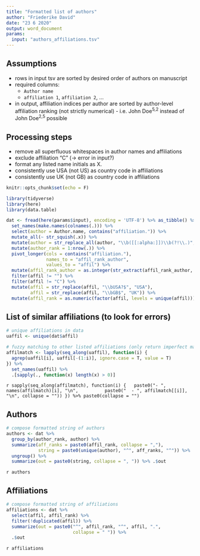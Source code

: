 ```yaml
---
title: "Formatted list of authors"
author: "Friederike David"
date: "23 6 2020"
output: word_document
params:
  input: "authors_affiliations.tsv"
---
```


<!-- Convert sorted tsv file with author names and affiliations -->
<!-- to author list in word document for usage in a manuscript -->

<!-- Assumptions: -->
<!-- - rows are sorted by desired occurence of authors on manuscript -->
<!-- - affiliation indices per author are sorted author-level affiliation ranking -->
<!--   (not strictly numerical) -->


## Assumptions

- rows in input tsv are sorted by desired order of authors on manuscript
- required columns:
  - `Author name`
  - `affiliation 1`, `affiliation 2`, ...
- in output, affiliation indices per author are sorted by author-level 
affiliation ranking (not strictly numerical) - i.e. John Doe^5,2^ instead of 
John Doe^2,5^ possible


## Processing steps

- remove all superfluous whitespaces in author names and affiliations
- exclude affiliation "C" (-> error in input?)
- format any listed name initials as X.
- consistently use USA (not US) as country code in affiliations
- consistently use UK (not GB) as country code in affiliations



```r
knitr::opts_chunk$set(echo = F)

library(tidyverse)
library(here)
library(data.table)

dat <- fread(here(params$input), encoding = 'UTF-8') %>% as_tibble() %>%
  set_names(make.names(colnames(.))) %>%
  select(author = Author.name, contains("affiliation.")) %>%
  mutate_all(~ str_squish(.x)) %>%
  mutate(author = str_replace_all(author, "\\b([[:alpha:]])\\b(?!\\.)", "\\1\\.")) %>%
  mutate(author_rank = 1:nrow(.)) %>%
  pivot_longer(cols = contains("affiliation."), 
               names_to = "affil_rank_author",
               values_to = "affil") %>%
  mutate(affil_rank_author = as.integer(str_extract(affil_rank_author, "\\d+"))) %>%
  filter(affil != "") %>%
  filter(affil != "C") %>% 
  mutate(affil = str_replace(affil, "\\bUSA?$", "USA"),
         affil = str_replace(affil, "\\bGB$", "UK")) %>% 
  mutate(affil_rank = as.numeric(factor(affil, levels = unique(affil))))
```

## List of similar affiliations (to look for errors)

```r
# unique affiliations in data
uaffil <- unique(dat$affil)

# fuzzy matching to other listed affiliations (only return imperfect matches)
affilmatch <- lapply(seq_along(uaffil), function(i) {
  agrep(uaffil[i], uaffil[-(1:i)], ignore.case = T, value = T)
}) %>% 
  set_names(uaffil) %>% 
  .[sapply(., function(x) length(x) > 0)]
```

`r sapply(seq_along(affilmatch), function(i) {
  paste0("- ", names(affilmatch)[i], "\n",
         paste0("  - ", affilmatch[[i]], "\n", collapse = ""))
}) %>% paste0(collapse = "")`


## Authors

```r
# compose formatted string of authors
authors <- dat %>%
  group_by(author_rank, author) %>%
  summarize(aff_ranks = paste0(affil_rank, collapse = ","),
            string = paste0(unique(author), "^", aff_ranks, "^")) %>% 
  ungroup() %>%
  summarize(out = paste0(string, collapse = ", ")) %>% .$out
```

`r authors`  


## Affiliations

```r
# compose formatted string of affiliations
affiliations <- dat %>% 
  select(affil, affil_rank) %>% 
  filter(!duplicated(affil)) %>% 
  summarize(out = paste0("^", affil_rank, "^", affil, ".", 
                         collapse = " ")) %>% 
  .$out
```


`r affiliations`
